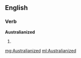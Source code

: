 ==English==

===Verb===
'''Australianized'''

# {{past of|[[Australianize]]}}

[[mg:Australianized]]
[[ml:Australianized]]
